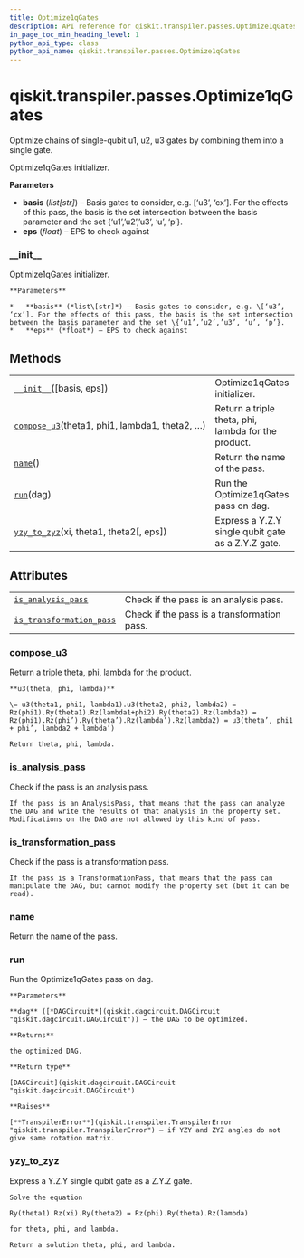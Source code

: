 ```yaml
---
title: Optimize1qGates
description: API reference for qiskit.transpiler.passes.Optimize1qGates
in_page_toc_min_heading_level: 1
python_api_type: class
python_api_name: qiskit.transpiler.passes.Optimize1qGates
---
```


# qiskit.transpiler.passes.Optimize1qGates

<Class id="qiskit.transpiler.passes.Optimize1qGates" github="https://github.com/qiskit/qiskit/tree/stable/0.18/qiskit/transpiler/passes/optimization/optimize_1q_gates.py" signature="Optimize1qGates(*args, **kwargs)">
  Optimize chains of single-qubit u1, u2, u3 gates by combining them into a single gate.

  Optimize1qGates initializer.

  **Parameters**

  *   **basis** (*list\[str]*) – Basis gates to consider, e.g. \[‘u3’, ‘cx’]. For the effects of this pass, the basis is the set intersection between the basis parameter and the set \{‘u1’,’u2’,’u3’, ‘u’, ‘p’}.
  *   **eps** (*float*) – EPS to check against

  ### \_\_init\_\_

  <Function id="qiskit.transpiler.passes.Optimize1qGates.__init__" name="__init__" signature="__init__(basis=None, eps=1e-15)">
    Optimize1qGates initializer.

    **Parameters**

    *   **basis** (*list\[str]*) – Basis gates to consider, e.g. \[‘u3’, ‘cx’]. For the effects of this pass, the basis is the set intersection between the basis parameter and the set \{‘u1’,’u2’,’u3’, ‘u’, ‘p’}.
    *   **eps** (*float*) – EPS to check against
  </Function>

  ## Methods

  |                                                                                                                                                              |                                                     |
  | ------------------------------------------------------------------------------------------------------------------------------------------------------------ | --------------------------------------------------- |
  | [`__init__`](#qiskit.transpiler.passes.Optimize1qGates.__init__ "qiskit.transpiler.passes.Optimize1qGates.__init__")(\[basis, eps])                          | Optimize1qGates initializer.                        |
  | [`compose_u3`](#qiskit.transpiler.passes.Optimize1qGates.compose_u3 "qiskit.transpiler.passes.Optimize1qGates.compose_u3")(theta1, phi1, lambda1, theta2, …) | Return a triple theta, phi, lambda for the product. |
  | [`name`](#qiskit.transpiler.passes.Optimize1qGates.name "qiskit.transpiler.passes.Optimize1qGates.name")()                                                   | Return the name of the pass.                        |
  | [`run`](#qiskit.transpiler.passes.Optimize1qGates.run "qiskit.transpiler.passes.Optimize1qGates.run")(dag)                                                   | Run the Optimize1qGates pass on dag.                |
  | [`yzy_to_zyz`](#qiskit.transpiler.passes.Optimize1qGates.yzy_to_zyz "qiskit.transpiler.passes.Optimize1qGates.yzy_to_zyz")(xi, theta1, theta2\[, eps])       | Express a Y.Z.Y single qubit gate as a Z.Y.Z gate.  |

  ## Attributes

  |                                                                                                                                                                |                                             |
  | -------------------------------------------------------------------------------------------------------------------------------------------------------------- | ------------------------------------------- |
  | [`is_analysis_pass`](#qiskit.transpiler.passes.Optimize1qGates.is_analysis_pass "qiskit.transpiler.passes.Optimize1qGates.is_analysis_pass")                   | Check if the pass is an analysis pass.      |
  | [`is_transformation_pass`](#qiskit.transpiler.passes.Optimize1qGates.is_transformation_pass "qiskit.transpiler.passes.Optimize1qGates.is_transformation_pass") | Check if the pass is a transformation pass. |

  ### compose\_u3

  <Function id="qiskit.transpiler.passes.Optimize1qGates.compose_u3" name="compose_u3" signature="static compose_u3(theta1, phi1, lambda1, theta2, phi2, lambda2)">
    Return a triple theta, phi, lambda for the product.

    **u3(theta, phi, lambda)**

    \= u3(theta1, phi1, lambda1).u3(theta2, phi2, lambda2) = Rz(phi1).Ry(theta1).Rz(lambda1+phi2).Ry(theta2).Rz(lambda2) = Rz(phi1).Rz(phi’).Ry(theta’).Rz(lambda’).Rz(lambda2) = u3(theta’, phi1 + phi’, lambda2 + lambda’)

    Return theta, phi, lambda.
  </Function>

  ### is\_analysis\_pass

  <Function id="qiskit.transpiler.passes.Optimize1qGates.is_analysis_pass" name="is_analysis_pass" signature="property is_analysis_pass">
    Check if the pass is an analysis pass.

    If the pass is an AnalysisPass, that means that the pass can analyze the DAG and write the results of that analysis in the property set. Modifications on the DAG are not allowed by this kind of pass.
  </Function>

  ### is\_transformation\_pass

  <Function id="qiskit.transpiler.passes.Optimize1qGates.is_transformation_pass" name="is_transformation_pass" signature="property is_transformation_pass">
    Check if the pass is a transformation pass.

    If the pass is a TransformationPass, that means that the pass can manipulate the DAG, but cannot modify the property set (but it can be read).
  </Function>

  ### name

  <Function id="qiskit.transpiler.passes.Optimize1qGates.name" name="name" signature="name()">
    Return the name of the pass.
  </Function>

  ### run

  <Function id="qiskit.transpiler.passes.Optimize1qGates.run" name="run" signature="run(dag)">
    Run the Optimize1qGates pass on dag.

    **Parameters**

    **dag** ([*DAGCircuit*](qiskit.dagcircuit.DAGCircuit "qiskit.dagcircuit.DAGCircuit")) – the DAG to be optimized.

    **Returns**

    the optimized DAG.

    **Return type**

    [DAGCircuit](qiskit.dagcircuit.DAGCircuit "qiskit.dagcircuit.DAGCircuit")

    **Raises**

    [**TranspilerError**](qiskit.transpiler.TranspilerError "qiskit.transpiler.TranspilerError") – if YZY and ZYZ angles do not give same rotation matrix.
  </Function>

  ### yzy\_to\_zyz

  <Function id="qiskit.transpiler.passes.Optimize1qGates.yzy_to_zyz" name="yzy_to_zyz" signature="static yzy_to_zyz(xi, theta1, theta2, eps=1e-09)">
    Express a Y.Z.Y single qubit gate as a Z.Y.Z gate.

    Solve the equation

$$
$$

    Ry(theta1).Rz(xi).Ry(theta2) = Rz(phi).Ry(theta).Rz(lambda)

    for theta, phi, and lambda.

    Return a solution theta, phi, and lambda.
  </Function>
</Class>

